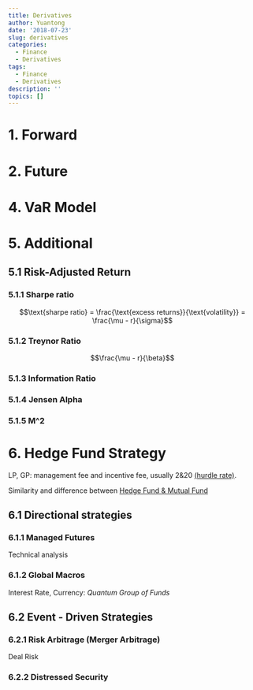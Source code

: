 ```yaml
---
title: Derivatives
author: Yuantong
date: '2018-07-23'
slug: derivatives
categories:
  - Finance
  - Derivatives
tags:
  - Finance
  - Derivatives
description: ''
topics: []
---
```




# 1. Forward



# 2. Future



# 4. VaR Model




# 5. Additional

## 5.1 Risk-Adjusted Return

### 5.1.1 Sharpe ratio

$$\text{sharpe ratio} = \frac{\text{excess returns}}{\text{volatility}} = \frac{\mu - r}{\sigma}$$



### 5.1.2  Treynor Ratio

$$\frac{\mu - r}{\beta}$$


### 5.1.3 Information Ratio


### 5.1.4 Jensen Alpha


### 5.1.5 M^2


# 6. Hedge Fund Strategy

LP, GP: management fee and incentive fee, usually 2&20 [(hurdle rate)](https://www.investopedia.com/terms/h/hurdlerate.asp).

Similarity and difference between [Hedge Fund & Mutual Fund](https://www.investopedia.com/ask/answers/173.asp)


## 6.1 Directional strategies

### 6.1.1 Managed Futures

Technical analysis

### 6.1.2 Global Macros

Interest Rate, Currency: *Quantum Group of Funds*

## 6.2 Event - Driven Strategies

### 6.2.1 Risk Arbitrage (Merger Arbitrage)

Deal Risk

### 6.2.2 Distressed Security






